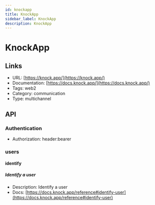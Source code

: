 ```yaml
---
id: knockapp
title: KnockApp
sidebar_label: KnockApp
description: KnockApp
---
```


# KnockApp

## Links

* URL: [https://knock.app/](https://knock.app/)
* Documentation: [https://docs.knock.app/](https://docs.knock.app/)
* Tags: web2
* Category: communication
* Type: multichannel

## API

### Authentication

* Authorization: header:bearer

### users

#### identify

##### Identify a user

* Description: Identify a user
* Docs: [https://docs.knock.app/reference#identify-user](https://docs.knock.app/reference#identify-user)
